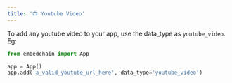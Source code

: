 ```yaml
---
title: '📺 Youtube Video'
---
```


To add any youtube video to your app, use the data_type as `youtube_video`. Eg:

```python
from embedchain import App

app = App()
app.add('a_valid_youtube_url_here', data_type='youtube_video')
```
